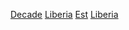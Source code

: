 [[Category:賴比瑞亞建立|Decade]]
[[Category:各年代各國建立|Liberia]]
[[Category:各年代賴比瑞亞|Est]]
[[Category:各年代非洲建立|Liberia]]